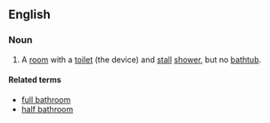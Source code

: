 ==English==
===Noun===
{{en-noun|head=[[three-quarter]] [[bathroom]]}}
#A [[room]] with a [[toilet]] (the device) and [[stall]] [[shower]], but no [[bathtub]].
====Related terms====
*[[full bathroom]]
*[[half bathroom]]